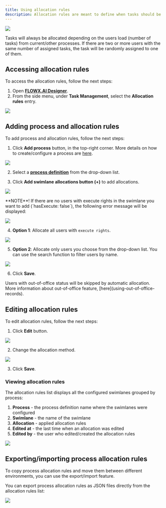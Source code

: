 ```yaml
---
title: Using allocation rules
description: Allocation rules are meant to define when tasks should be auto-assigned to users when they reach a [swimlane](../../../user-roles-management/swimlanes.md) that has a specific role configured (for example, specific tasks will be assigned for the _front office_ and specific tasks for the _back office_ only).
---
```


![](https://s3.eu-west-1.amazonaws.com/docx.flowx.ai/platform-deep-dive/allocation_rules.png)

<Info>
Tasks will always be allocated depending on the users load (number of tasks) from current/other processes. If there are two or more users with the same number of assigned tasks, the task will be randomly assigned to one of them.
</Info>

## Accessing allocation rules

To access the allocation rules, follow the next steps:

1. Open [**FLOWX.AI Designer**](../../../../terms/flowx-ai-designer).
2. From the side menu, under **Task Management**, select the **Allocation rules** entry.

![](https://s3.eu-west-1.amazonaws.com/docx.flowx.ai/platform-deep-dive/access_allocation_rules.png)

## Adding process and allocation rules

To add process and allocation rules, follow the next steps:

1. Click **Add process** button, in the top-right corner. More details on how to create/configure a process are [here](../../../../flowx-designer/managing-a-process-flow/creating-a-new-process-definition.md).

![](https://s3.eu-west-1.amazonaws.com/docx.flowx.ai/platform-deep-dive/adding_process_and_allocation.png)

2.  Select a [**process definition**](../../../../building-blocks/process/process-definition.md) from the drop-down list.

3.  Click **Add swimlane allocations button (+)** to add allocations.

![](https://s3.eu-west-1.amazonaws.com/docx.flowx.ai/platform-deep-dive/add_swimlane_allocation.png)

<Info>
**NOTE**! If there are no users with execute rights in the swimlane you want to add (`hasExecute: false`), the following error message will be displayed:
</Info>

![](https://s3.eu-west-1.amazonaws.com/docx.flowx.ai/platform-deep-dive/add_task_allocation_rules.png)

4.  **Option 1**: Allocate all users with `execute rights`.

![](https://s3.eu-west-1.amazonaws.com/docx.flowx.ai/platform-deep-dive/allocate_execute_rights.png)

5.  **Option 2**: Allocate only users you choose from the drop-down list. You can use the search function to filter users by name.

![](https://s3.eu-west-1.amazonaws.com/docx.flowx.ai/platform-deep-dive/allocate_execute_rights1.png)

6.  Click **Save**.

<Info>
Users with out-of-office status will be skipped by automatic allocation. More information about out-of-office feature, [here](using-out-of-office-records).
</Info>

## Editing allocation rules

To edit allocation rules, follow the next steps:

1. Click **Edit** button.

![](https://s3.eu-west-1.amazonaws.com/docx.flowx.ai/platform-deep-dive/edit_allocation_rules.png)

2.  Change the allocation method.

![](https://s3.eu-west-1.amazonaws.com/docx.flowx.ai/platform-deep-dive/change_allocation_method.gif)

3.  Click **Save**.

### Viewing allocation rules

The allocation rules list displays all the configured swimlanes grouped by process:

1. **Process** - the process definition name where the swimlanes were configured
2. **Swimlane** - the name of the swimlane
3. **Allocation** - applied allocation rules
4. **Edited at** - the last time when an allocation was edited
5. **Edited by** - the user who edited/created the allocation rules

![](https://s3.eu-west-1.amazonaws.com/docx.flowx.ai/platform-deep-dive/view_allocation_rules.png)

## Exporting/importing process allocation rules

To copy process allocation rules and move them between different environments, you can use the export/import feature.&#x20;

You can export process allocation rules as JSON files directly from the allocation rules list:

![](https://s3.eu-west-1.amazonaws.com/docx.flowx.ai/platform-deep-dive/export_import_allocations.gif)